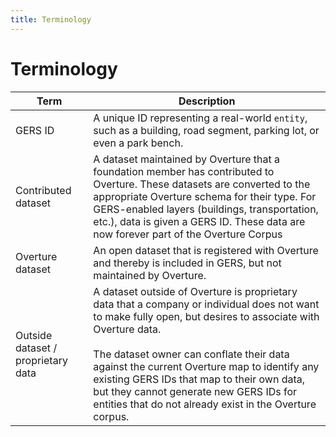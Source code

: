 ```yaml
---
title: Terminology
---
```



# Terminology

|  Term | Description |
| - | - |
| GERS ID| A unique ID representing a real-world `entity`, such as a building, road segment, parking lot, or even a park bench. |
| Contributed dataset | A dataset maintained by Overture that a foundation member has contributed to Overture. These datasets are converted to the appropriate Overture schema for their type. For GERS-enabled layers (buildings, transportation, etc.), data is given a GERS ID. These data are now forever part of the Overture Corpus|
| Overture dataset | An open dataset that is registered with Overture and thereby is included in GERS, but not maintained by Overture. |
| Outside dataset / proprietary data | A dataset outside of Overture is proprietary data that a company or individual does not want to make fully open, but desires to associate with Overture data. <br /> <br /> The dataset owner can conflate their data against the current Overture map to identify any existing GERS IDs that map to their own data, but they cannot generate new GERS IDs for entities that do not already exist in the Overture corpus. |
